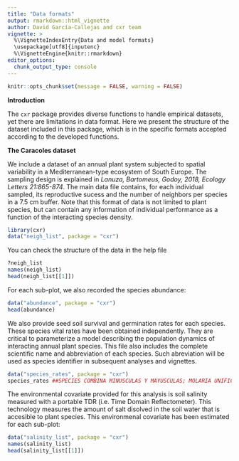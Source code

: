 ```yaml
---
title: "Data formats"
output: rmarkdown::html_vignette
author: David García-Callejas and cxr team
vignette: >
  %\VignetteIndexEntry{Data and model formats}
  \usepackage[utf8]{inputenc}
  %\VignetteEngine{knitr::rmarkdown}
editor_options: 
  chunk_output_type: console
---
```


```r
knitr::opts_chunk$set(message = FALSE, warning = FALSE)
```

**Introduction**

The `cxr` package provides diverse functions to handle empirical datasets, yet there are limitations in data format. Here we present the structure of the dataset included in this package, which is in the specific formats accepted according to the developed functions. 

**The Caracoles dataset**

We include a dataset of an annual plant system subjected to spatial variability in a Mediterranean-type ecosystem of South Europe. The sampling design is explained in *Lanuza, Bartomeus, Godoy, 2018, Ecology Letters 21:865-874*. The main data file contains, for each individual sampled, its reproductive sucess and the number of neighbors per species in a 7.5 cm buffer. Note that this format of data is not limited to plant species, but can contain any information of individual performance as a function of the interacting species density. 

```r
library(cxr)
data("neigh_list", package = "cxr")
```

You can check the structure of the data in the help file

```r
?neigh_list
names(neigh_list)
head(neigh_list[[1]])
```

For each sub-plot, we also recorded the species abundance:

```r
data("abundance", package = "cxr")
head(abundance)
```

We also provide seed soil survival and germination rates for each species. These species vital rates have been obtained independently. They are critical to parameterize a model describing the population dynamics of interacting annual plant species. This file also includes the complete scientific name and abbreviation of each species. Such abreviation will be used as species identifier in subsequent analyses and vignettes.

```r
data("species_rates", package = "cxr")
species_rates ##SPECIES COMBINA MINUSCULAS Y MAYUSCULAS; MOLARIA UNIFICAR A Gen sp.
```

The environmental covariate provided for this analysis is soil salinity measured with a portable TDR (i.e. Time Domain Reflectometer). This technology measures the amount of salt disolved in the soil water that is accesible to plant species. This environmenal covariate has been estimated for each sub-plot: 

```r
data("salinity_list", package = "cxr")
names(salinity_list)
head(salinity_list[[1]])
```
